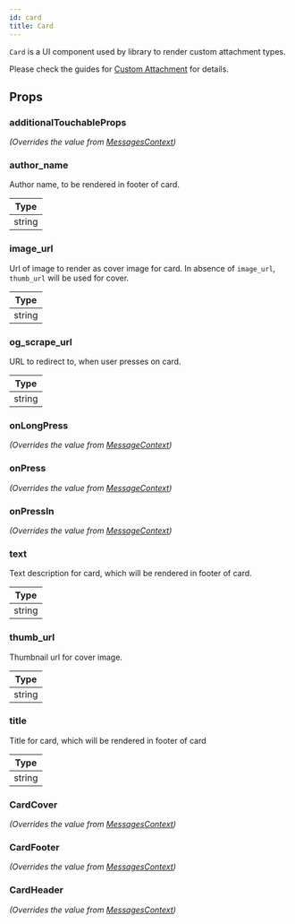 ```yaml
---
id: card
title: Card
---
```




`Card` is a UI component used by library to render custom attachment types.

Please check the guides for [Custom Attachment](../../guides/custom-attachment) for details.

## Props

### additionalTouchableProps

_(Overrides the value from [MessagesContext](../../contexts/messages-context))_

<AdditionalTouchableProps />

### author_name

Author name, to be rendered in footer of card.

| Type |
| - |
| string |

### image_url

Url of image to render as cover image for card. In absence of `image_url`, `thumb_url` will be used for cover.

| Type |
| - |
| string |

### og_scrape_url

URL to redirect to, when user presses on card.

| Type |
| - |
| string |

### onLongPress

_(Overrides the value from [MessageContext](../../contexts/message-context))_

<OnLongPress />

### onPress

_(Overrides the value from [MessageContext](../../contexts/message-context))_

<OnPress />

### onPressIn

_(Overrides the value from [MessageContext](../../contexts/message-context))_

<OnPressIn />

### text

Text description for card, which will be rendered in footer of card.

| Type |
| - |
| string |

### thumb_url

Thumbnail url for cover image.

| Type |
| - |
| string |

### title

Title for card, which will be rendered in footer of card

| Type |
| - |
| string |

### CardCover

_(Overrides the value from [MessagesContext](../../contexts/messages-context))_

<CardCover />

### CardFooter

_(Overrides the value from [MessagesContext](../../contexts/messages-context))_

<CardFooter />

### CardHeader

_(Overrides the value from [MessagesContext](../../contexts/messages-context))_

<CardHeader />

